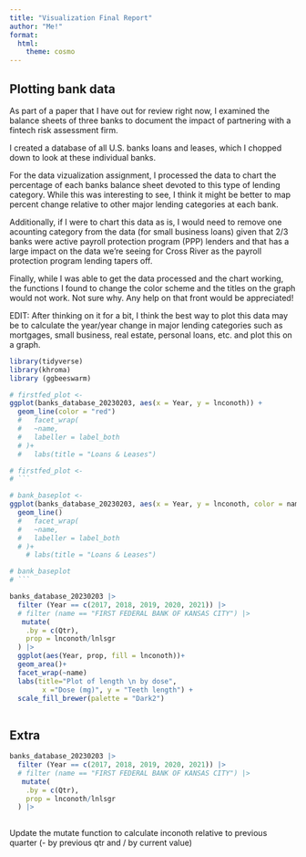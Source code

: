 ```yaml
---
title: "Visualization Final Report"
author: "Me!"
format: 
  html: 
    theme: cosmo
---
```


## 

## Plotting bank data

As part of a paper that I have out for review right now, I examined the balance sheets of three banks to document the impact of partnering with a fintech risk assessment firm.

I created a database of all U.S. banks loans and leases, which I chopped down to look at these individual banks.

For the data vizualization assignment, I processed the data to chart the percentage of each banks balance sheet devoted to this type of lending category. While this was interesting to see, I think it might be better to map percent change relative to other major lending categories at each bank.

Additionally, if I were to chart this data as is, I would need to remove one acounting category from the data (for small business loans) given that 2/3 banks were active payroll protection program (PPP) lenders and that has a large impact on the data we're seeing for Cross River as the payroll protection program lending tapers off.

Finally, while I was able to get the data processed and the chart working, the functions I found to change the color scheme and the titles on the graph would not work. Not sure why. Any help on that front would be appreciated!

EDIT: After thinking on it for a bit, I think the best way to plot this data may be to calculate the year/year change in major lending categories such as mortgages, small business, real estate, personal loans, etc. and plot this on a graph.

```r
library(tidyverse)
library(khroma)
library (ggbeeswarm)
```

```r
# firstfed_plot <-
ggplot(banks_database_20230203, aes(x = Year, y = lnconoth)) +
  geom_line(color = "red") 
  #   facet_wrap(
  #   ~name,
  #   labeller = label_both
  # )+
  #   labs(title = "Loans & Leases")

# firstfed_plot <-
# ```
```

```r
# bank_baseplot <-
ggplot(banks_database_20230203, aes(x = Year, y = lnconoth, color = name)) +
  geom_line() 
  #   facet_wrap(
  #   ~name,
  #   labeller = label_both
  # )+
    # labs(title = "Loans & Leases")

# bank_baseplot
# ```
```

```r
banks_database_20230203 |> 
  filter (Year == c(2017, 2018, 2019, 2020, 2021)) |>
  # filter (name == "FIRST FEDERAL BANK OF KANSAS CITY") |>
   mutate(
    .by = c(Qtr),
    prop = lnconoth/lnlsgr
  ) |>
  ggplot(aes(Year, prop, fill = lnconoth))+
  geom_area()+
  facet_wrap(~name)
  labs(title="Plot of length \n by dose",
        x ="Dose (mg)", y = "Teeth length") +
  scale_fill_brewer(palette = "Dark2") 
 

```

## Extra

```r
banks_database_20230203 |> 
  filter (Year == c(2017, 2018, 2019, 2020, 2021)) |>
  # filter (name == "FIRST FEDERAL BANK OF KANSAS CITY") |>
   mutate(
    .by = c(Qtr),
    prop = lnconoth/lnlsgr
  ) |>
 
```

Update the mutate function to calculate inconoth relative to previous quarter (- by previous qtr and / by current value)
